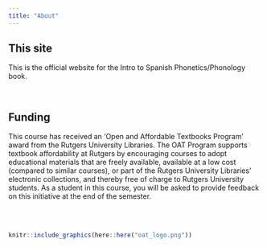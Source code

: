 ```yaml
---
title: "About"
---
```


## This site

This is the official website for the Intro to Spanish Phonetics/Phonology 
book. 

<br>

## Funding

This course has received an 'Open and Affordable Textbooks Program' award from 
the Rutgers University Libraries. 
The OAT Program supports textbook affordability at Rutgers by encouraging 
courses to adopt educational materials that are freely available, available at 
a low cost (compared to similar courses), or part of the Rutgers University 
Libraries' electronic collections, and thereby free of charge to Rutgers 
University students. 
As a student in this course, you will be asked to provide feedback on this 
initiative at the end of the semester.

<br><br>

```r
knitr::include_graphics(here::here("oat_logo.png"))
```
